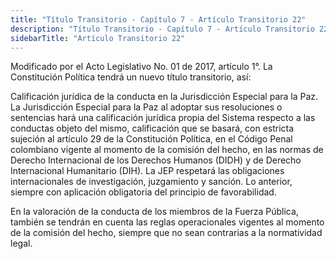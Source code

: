 ```yaml
---
title: "Título Transitorio - Capítulo 7 - Artículo Transitorio 22"
description: "Título Transitorio - Capítulo 7 - Artículo Transitorio 22"
sidebarTitle: "Artículo Transitorio 22"
---
```


<Warning>Modificado por el Acto Legislativo No. 01 de 2017, artículo 1°. La Constitución Política tendrá un nuevo título transitorio, así: </Warning>

Calificación jurídica de la conducta en la Jurisdicción Especial para la Paz. La Jurisdicción Especial para la Paz al adoptar sus resoluciones o sentencias hará una calificación jurídica propia del Sistema respecto a las conductas objeto del mismo, calificación que se basará, con estricta sujeción al artículo 29 de la Constitución Política, en el Código Penal colombiano vigente al momento de la comisión del hecho, en las normas de Derecho Internacional de los Derechos Humanos (DIDH) y de Derecho Internacional Humanitario (DIH). La JEP respetará las obligaciones internacionales de investigación, juzgamiento y sanción. Lo anterior, siempre con aplicación obligatoria del principio de favorabilidad. 

En la valoración de la conducta de los miembros de la Fuerza Pública, también se tendrán en cuenta las reglas operacionales vigentes al momento de la comisión del hecho, siempre que no sean contrarias a la normatividad legal. 
